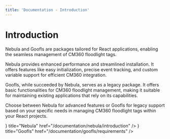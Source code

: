 ```yaml
---
title: 'Documentation - Introduction'
---
```




# Introduction

Nebula and Goofls are packages tailored for React applications, enabling the seamless management of CM360 floodlight tags.

Nebula provides enhanced performance and streamlined installation. It offers features like easy initialization, precise event tracking, and custom variable support for efficient CM360 integration.

Goofls, while succeeded by Nebula, serves as a legacy package. It offers basic functionalities for CM360 floodlight management, making it suitable for maintaining existing applications that rely on its capabilities.

Choose between Nebula for advanced features or Goofls for legacy support based on your specific needs in managing CM360 floodlight tags within your React projects.

<Cards className="pt-6">
    <Card icon={<BsStars size={24}/>} title="Nebula" href="/documentation/nebula/introduction" />
    <Card icon={<BiCode size={24}/>} title="Goofls" href="/documentation/goofls/requirements" />
</Cards>
